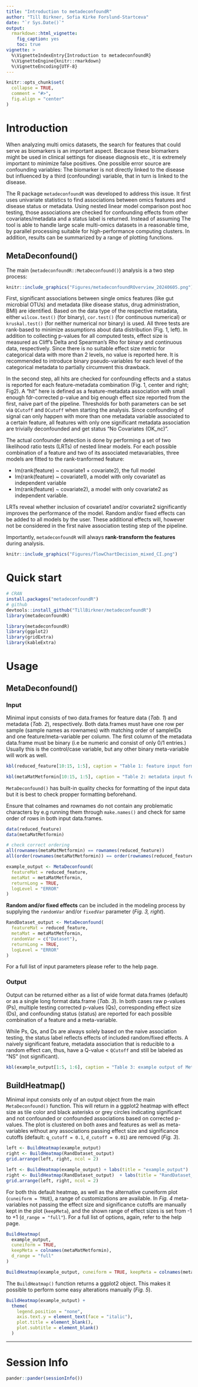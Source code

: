 ```yaml
---
title: "Introduction to metadeconfoundR"
author: "Till Birkner, Sofia Kirke Forslund-Startceva"
date: "`r Sys.Date()`"
output:
  rmarkdown::html_vignette:
    fig_caption: yes
    toc: true
vignette: >
  %\VignetteIndexEntry{Introduction to metadeconfoundR}
  %\VignetteEngine{knitr::rmarkdown}
  %\VignetteEncoding{UTF-8}
---
```


```r
knitr::opts_chunk$set(
  collapse = TRUE,
  comment = "#>",
  fig.align = "center"
)
```


# Introduction

When analyzing multi omics datasets, the search for features that could serve as biomarkers is an important aspect. Because these biomarkers might be used in clinical settings for disease diagnosis etc., it is extremely important to minimize false positives. One possible error source are confounding variables: The biomarker is not directly linked to the disease but influenced by a third (confounding) variable, that in turn is linked to the disease.

The R package `metadeconfoundR` was developed to address this issue. It first uses univariate statistics to find associations between omics features and disease status or metadata. Using nested linear model comparison post hoc testing, those associations are checked for confounding effects from other covariates/metadata and a status label is returned. Instead of assuming The tool is able to handle large scale multi-omics datasets in a reasonable time, by parallel processing suitable for high-performance computing clusters. In addition, results can be summarized by a range of plotting functions.

## MetaDeconfound()

The main (`metadeconfoundR::MetaDeconfound()`) analysis is a two step process:

```r
knitr::include_graphics("Figures/metadeconfoundROverview_20240605.png")
```

First, significant associations between single omics features (like gut microbial OTUs) and metadata (like disease status, drug administration, BMI) are identified. Based on the data type of the respective metadata, either `wilcox.test()` (for binary), `cor.test()` (for continuous numerical) or `kruskal.test()` (for neither numerical nor binary) is used. All three tests are rank-based to minimize assumptions about data distribution (Fig. 1, left). In addition to collecting p-values for all computed tests, effect size is measured as Cliff's Delta and Spearman's Rho for binary and continuous data, respectively. Since there is no suitable effect size metric for categorical data with more than 2 levels, no value is reported here. It is recommended to introduce binary pseudo-variables for each level of the categorical metadata to partially circumvent this drawback.

In the second step, all hits are checked for confounding effects and a status is reported for each feature-metadata combination (Fig. 1, center and right; Fig2). A "hit" here is defined as a feature-metadata association with small enough fdr-corrected p-value and big enough  effect size reported from the first, naive part of the pipeline. Thresholds for both parameters can be set via `QCutoff` and `DCutoff` when starting the analysis. Since confounding of signal can only happen with more than one metadata variable associated to a certain feature, all features with only one significant metadata association are trivially deconfounded and get status "No Covariates (OK_nc)". 

The actual confounder detection is done by performing a set of two likelihood ratio tests (LRTs) of nested linear models. For each possible combination of a feature and two of its associated metavariables, three models are fitted to the rank-tranformed feature:


* lm(rank(feature) ~ covariate1 + covariate2),  the full model
* lm(rank(feature) ~ covariate1), a model with only covariate1 as independent variable
* lm(rank(feature) ~ covariate2), a model with only covariate2 as independent variable.

LRTs reveal whether inclusion of covariate1 and/or covariate2 significantly improves the performance of the model. Random and/or fixed effects can be added to all models by the user. These additional effects will, however not be considered in the first naive association testing step of the pipeline.

Importantly, `metadeconfoundR` will always **rank-transform the features** during analysis. 


```r
knitr::include_graphics("Figures/flowChartDecision_mixed_CI.png")
```


# Quick start

```r
# CRAN 
install.packages("metadeconfoundR")
# github
devtools::install_github("TillBirkner/metadeconfoundR")
library(metadeconfoundR)
```

```r
library(metadeconfoundR)
library(ggplot2)
library(gridExtra)
library(kableExtra)
```

# Usage

## MetaDeconfound()

### Input

Minimal input consists of two data.frames for feature data (_Tab. 1_) and metadata (_Tab. 2_), respectively. Both data.frames must have one row per sample (sample names as rownames) with matching order of sampleIDs and one feature/meta-variable per column. The first column of the metadata data.frame must be binary (i.e be numeric and consist of only 0/1 entries.) Usually this is the control/case variable, but any other binary meta-variable will work as well.


```r
kbl(reduced_feature[10:15, 1:5], caption = "Table 1: feature input format example")
```

```r
kbl(metaMatMetformin[10:15, 1:5], caption = "Table 2: metadata input format example")
```

`MetaDeconfound()` has built-in quality checks for formatting of the input data but it is best to check propper formatting beforehand.

Ensure that colnames and rownames do not contain any problematic characters by e.g running them through `make.names()` and check for same order of rows in both input data.frames.


```r
data(reduced_feature)
data(metaMatMetformin)

# check correct ordering
all(rownames(metaMatMetformin) == rownames(reduced_feature))
all(order(rownames(metaMatMetformin)) == order(rownames(reduced_feature)))

example_output <- MetaDeconfound(
  featureMat = reduced_feature,
  metaMat = metaMatMetformin,
  returnLong = TRUE,
  logLevel = "ERROR"
)
```


**Random and/or fixed effects** can be included in the modeling process by supplying the `randomVar` and/or `fixedVar` parameter (_Fig. 3, right_).


```r
RandDataset_output <- MetaDeconfound(
  featureMat = reduced_feature,
  metaMat = metaMatMetformin,
  randomVar = c("Dataset"),
  returnLong = TRUE,
  logLevel = "ERROR"
)
```

For a full list of input parameters please refer to the help page.

### Output

Output can be returned either as a list of wide format data.frames (default) or as a single long format data.frame (_Tab. 3_). In both cases raw p-values (Ps), multiple testing corrected p-values (Qs), corresponding effect size (Ds), and confounding status (status) are reported for each possible combination of a feature and a meta-variable.

While Ps, Qs, and Ds are always solely based on the naive association testing, the status label reflects effects of included random/fixed effects. A naively significant feature, metadata association that is reducible to a random effect can, thus, have a Q-value < `QCutoff` and still be labeled as "NS" (not significant).

```r
kbl(example_output[1:5, 1:6], caption = "Table 3: example output of MetadDeconfound()")
```

## BuildHeatmap()

Minimal input consists only of an output object from the main `MetaDeconfound()` function. This will return in a ggplot2 heatmap with effect size as tile color and black asterisks or grey circles indicating significant and not confounded or confounded associations based on corrected p-values. The plot is clustered on both axes and features as well as meta-variables without any associations passing effect size and significance cutoffs (default: `q_cutoff = 0.1`, `d_cutoff = 0.01`) are removed (_Fig. 3_). 

```r
left <- BuildHeatmap(example_output)
right <- BuildHeatmap(RandDataset_output)
grid.arrange(left, right, ncol = 2)
```

```r
left <- BuildHeatmap(example_output) + labs(title = "example_output")
right <- BuildHeatmap(RandDataset_output)  + labs(title = "RandDataset_output")
grid.arrange(left, right, ncol = 2)
```


For both this default heatmap, as well as the alternative cuneiform plot (`cuneiform = TRUE`), a range of customizations are available. In _Fig. 4_ meta-variables not passing the effect size and significance cutoffs are manually kept in the plot (`keepMeta`), and the shown range of effect sizes is set from -1 to +1 (`d_range = "full"`). For a full list of options, again, refer to the help page.

```r
BuildHeatmap(
  example_output,
  cuneiform = TRUE,
  keepMeta = colnames(metaMatMetformin),
  d_range = "full"
)
```

```r
BuildHeatmap(example_output, cuneiform = TRUE, keepMeta = colnames(metaMatMetformin), d_range = "full")
```

The `BuildHeatmap()` function returns a ggplot2 object. This makes it possible to perform some easy alterations manually (_Fig. 5_).

```r
BuildHeatmap(example_output) +
  theme(
    legend.position = "none",
    axis.text.y = element_text(face = "italic"),
    plot.title = element_blank(),
    plot.subtitle = element_blank()
  )
```


***

# Session Info

```r
pander::pander(sessionInfo())
```

